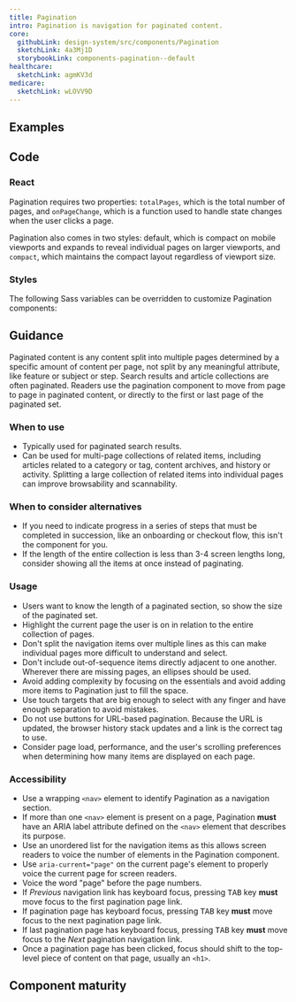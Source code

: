 ```yaml
---
title: Pagination
intro: Pagination is navigation for paginated content.
core:
  githubLink: design-system/src/components/Pagination
  sketchLink: 4a3Mj1D
  storybookLink: components-pagination--default
healthcare:
  sketchLink: agmKV3d
medicare:
  sketchLink: wLOVV9D
---
```


## Examples

<StorybookExample
  componentName="pagination"
  storyId="components-pagination--default"
/>

## Code

### React

Pagination requires two properties: `totalPages`, which is the total number of pages, and `onPageChange`, which is a function used to handle state changes when the user clicks a page.

Pagination also comes in two styles: default, which is compact on mobile viewports and expands to reveal individual pages on larger viewports, and `compact`, which maintains the compact layout regardless of viewport size.

<PropTable componentName="Pagination" />

### Styles

The following Sass variables can be overridden to customize Pagination components:

<ComponentThemeOptions
  componentname="pagination"
/>

## Guidance

Paginated content is any content split into multiple pages determined by a specific amount of content per page, not split by any meaningful attribute, like feature or subject or step. Search results and article collections are often paginated. Readers use the pagination component to move from page to page in paginated content, or directly to the first or last page of the paginated set.

### When to use

- Typically used for paginated search results.
- Can be used for multi-page collections of related items, including articles related to a category or tag, content archives, and history or activity. Splitting a large collection of related items into individual pages can improve browsability and scannability.

### When to consider alternatives

- If you need to indicate progress in a series of steps that must be completed in succession, like an onboarding or checkout flow, this isn't the component for you.
- If the length of the entire collection is less than 3-4 screen lengths long, consider showing all the items at once instead of paginating.

### Usage

- Users want to know the length of a paginated section, so show the size of the paginated set.
- Highlight the current page the user is on in relation to the entire collection of pages.
- Don't split the navigation items over multiple lines as this can make individual pages more difficult to understand and select.
- Don't include out-of-sequence items directly adjacent to one another. Wherever there are missing pages, an ellipses should be used.
- Avoid adding complexity by focusing on the essentials and avoid adding more items to Pagination just to fill the space.
- Use touch targets that are big enough to select with any finger and have enough separation to avoid mistakes.
- Do not use buttons for URL-based pagination. Because the URL is updated, the browser history stack updates and a link is the correct tag to use.
- Consider page load, performance, and the user's scrolling preferences when determining how many items are displayed on each page.

### Accessibility

- Use a wrapping `<nav>` element to identify Pagination as a navigation section.
- If more than one `<nav>` element is present on a page, Pagination **must** have an ARIA label attribute defined on the `<nav>` element that describes its purpose.
- Use an unordered list for the navigation items as this allows screen readers to voice the number of elements in the Pagination component.
- Use `aria-current="page"` on the current page's element to properly voice the current page for screen readers.
- Voice the word "page" before the page numbers.
- If _Previous_ navigation link has keyboard focus, pressing <kbd>TAB</kbd> key **must** move focus to the first pagination page link.
- If pagination page has keyboard focus, pressing <kbd>TAB</kbd> key **must** move focus to the next pagination page link.
- If last pagination page has keyboard focus, pressing <kbd>TAB</kbd> key **must** move focus to the _Next_ pagination navigation link.
- Once a pagination page has been clicked, focus should shift to the top-level piece of content on that page, usually an `<h1>`.

## Component maturity

<MaturityChecklist
  a11yStandards={true}
  color={true}
  forcedColors={false}
  screenReaders={false}
  keyboardNavigable={true}
  storybook={true}
  responsive={true}
  spanish={true}
  completeUiKit={false}
  responsiveUiKit={false}
  tokensInCode={true}
  tokensInSketch={true}
/>